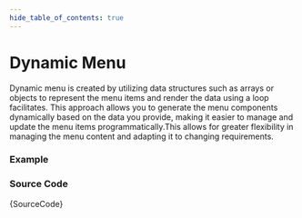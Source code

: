 ```yaml
---
hide_table_of_contents: true
---
```



# Dynamic Menu

Dynamic menu is created by utilizing data structures such as arrays or objects to represent the menu items and render the data using a loop facilitates. This approach allows you to generate the menu components dynamically based on the data you provide, making it easier to manage and update the menu items programmatically.This allows for greater flexibility in managing the menu content and adapting it to changing requirements.

### Example

<BrowserWindow>
  <Provider>
    <DynamicMenu />
  </Provider>
</BrowserWindow>

### Source Code

<TsToJsCodeSnippet>{SourceCode}</TsToJsCodeSnippet>
